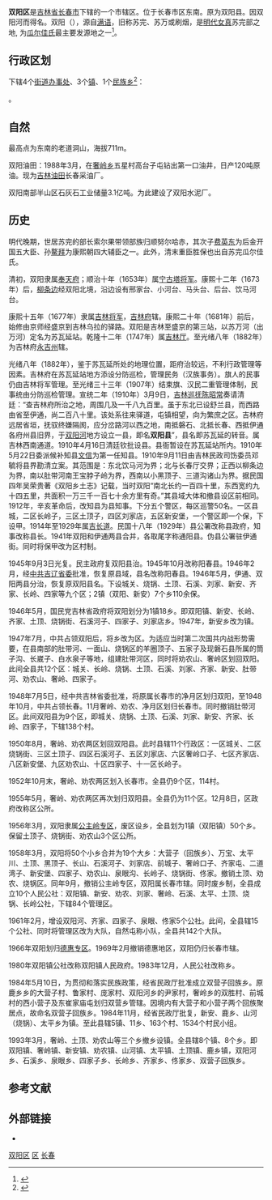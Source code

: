 {{Infobox China County
| county = 双阳区
| usedname = 双阳县
| nameorigin = 因双阳河而得名
| Photo = 
| Photoname = 
| map = ChinaChangchunShuangyang.png
| map_caption = 双阳区在长春市的位置
| Pinyin =  Shuāngyáng Qū
| Belong = [[吉林省|吉林省]][[长春市|长春市]]
| Types = [[市辖区|市辖区]]
| admincode =  
| founded = 
| seat = 
| officerTitle = 
| officer = 
| officerTitle2 = 
| officer2 = 
| division = 8
| town = 3
| township = 1
| subdistrict = 4
| dialect = 
| post code = 130600
| phone code = 0431
| coordinate = 
| area = 1663平方千米
| area land = 
| area water = 
| census yr = 
| pop = 38万人
| density =  
| GDP = 
| GDP_as_of = 
| GDPPC = 
| carlicense = 吉A
| web = www.shuangyang.gov.cn
| web_title = 双阳区政府网
}}

'''双阳区'''是[[吉林省|吉林省]][[长春市|长春市]]下辖的一个市辖区。位于长春市区东南。原为双阳县。因双阳河而得名。双阳（{{lang-mnc|ᠰᡠᠸᠠᠨ|z=suwan}}），源自[[满语|满语]]，旧称苏完、苏万或刷烟，是[[明代|明代]][[女真|女真]]苏完部之地, 为[[瓜尔佳氏|瓜尔佳氏]]最主要发源地之一<ref name="双阳历史">{{Cite web |url=http://www.shuangyang.gov.cn/info.jsp?id=55 |title=长春市双阳区人民政府：历史沿革 |access-date=2013-08-27 |archive-url=https://web.archive.org/web/20130220123747/http://www.shuangyang.gov.cn/info.jsp?id=55 |archive-date=2013-02-20 |dead-url=yes }}</ref>。

== 行政区划 ==
{{PAGENAMEBASE}}下辖4个[[街道办事处|街道办事处]]、3个[[行政建制镇|镇]]、1个[[民族乡|民族乡]]<ref>{{PRC admin/ref sgc|22/01/12}}</ref>：

{{PRC admin/children|22/01/12}}。

==自然==
最高点为东南的老道洞山，海拔711m。

双阳油田：1988年3月，在[[奢岭街道|奢岭乡]]五星村高台子屯钻出第一口油井，日产120吨原油。现为[[吉林油田|吉林油田]]长春采油厂。

双阳南部半山区石灰石工业储量3.1亿吨。为此建设了双阳水泥厂。
==历史==
明代晚期，世居苏完的部长索尔果带领部族归顺努尔哈赤，其次子[[费英东|费英东]]为后金开国五大臣、孙[[鳌拜|鳌拜]]为康熙朝四大辅臣之一。此外，清末重臣胜保也出自苏完瓜尔佳氏。 

清初，双阳隶属[[奉天府|奉天府]]；顺治十年（1653年）属[[宁古塔将军|宁古塔将军]]。康熙十二年（1673年）后，[[柳条边|柳条边]]经双阳北境，沿边设有邢家台、小河台、马头台、后台、饮马河台。

康熙十五年（1677年）隶属[[吉林将军|吉林将军]]，[[吉林府|吉林府]]辖。康熙二十年（1681年）前后，始修由京师经盛京到吉林乌拉的驿路。双阳是吉林至盛京的第三站，以苏万河（出万河）定名为苏瓦延站。乾隆十二年（1747年）属[[吉林厅|吉林厅]]。至光绪八年（1882年）为吉林府[[永吉州|永吉州]]辖。

光绪八年（1882年），鉴于苏瓦延所处的地理位置，距府治较远，不利行政管理等因素。吉林府在苏瓦延站地方添设分防巡检，管理民务（汉族事务）。旗人的民事仍由吉林将军管理。至光绪三十三年（1907年）结束旗、汉民二重管理体制，民事统由分防巡检管理。宣统二年（1910年）3月9日，[[吉林巡抚|吉林巡抚]][[陈昭常|陈昭常]]奏请清廷：“查吉林府所治之地，周围几及一千八九百里。虽于东北已设舒兰县，而西路由省至伊通，尚二百八十里。该处系往来驿道，屯镇相望，向为繁庶之区。吉林府远居省垣，抚驭终嫌隔阂，应分岔路河以西之地，南抵磐石、北抵长春、西抵伊通各府州县旧界，于[[双阳河_(长春市)|双阳河]]地方设立一县，即名'''双阳县'''”，县名即苏瓦延的转音。属吉林西南通道。1910年4月16日清廷钦批设县。县衙暂设在苏瓦延站所内。1910年5月22日委派候补知县[[文信|文信]]为第一任知县。1910年9月11日由吉林民政司饬委员邓毓将县界勘清立案。其范围是：东北饮马河为界；北与长春厅交界；正西以柳条边为界，南以肚带河南王宝脖子岭为界，西南以小黑顶子、三道沟诸山为界。据民国四年吴荣贵著《双阳乡土志》记载，当时双阳“南北长约一百四十里，东西宽约九十四五里，共面积一万三千一百七十余方里有奇。”其县域大体和撤县设区前相同。1912年，辛亥革命后，改知县为县知事。下分五个警区，每区巡警50名。一区县城，二区长岭子，三区土顶子，四区刘家店，五区新安堡，一个警区即一个保，下设甲。1914年至1929年属[[吉长道|吉长道]]。民国十八年（1929年）县公署改称县政府，知事改称县长。1941年双阳和伊通两县合并，各取尾字称通阳县。伪县公署驻伊通街。同时将保甲改为区村制。

1945年9月3日光复。民主政府复双阳县治。1945年10月改称阳春县。1946年2月，经[[吉辽省|中共吉辽省委]]批准，恢复原县域，县名改称阳春县。1946年5月，伊通、双阳两县分治，恢复原双阳县名。下设城关、烧锅、土顶、石溪、刘家、新安、齐家、长岭、四家等九个区；2镇（双阳、新安）7个乡110余保。 

1946年5月，国民党吉林省政府将双阳划分为1镇18乡。即双阳镇、新安、长岭、齐家、土顶、烧锅街、石溪河子、四家子、刘家店乡。1947年，新安乡改为镇。

1947年7月，中共占领双阳后，将乡改为区。为适应当时第二次国共内战形势需要，在县南部的肚带河、一面山、烧锅区的羊圈顶子、五家子及现磐石县所属的筒子沟、长崴子、白水泉子等地，组建肚带河区，同时将劝农山、奢岭区划回双阳。此间全县共12个区：城关、长岭、烧锅、土顶、石溪、刘家、齐家、新安、肚带河、劝农山、奢岭、四家子。

1948年7月5日，经中共吉林省委批准，将原属长春市的净月区划归双阳，至1948年10月，中共占领长春。11月奢岭、劝农、净月区划归长春市。同时撤销肚带河区。此间双阳县为9个区，即城关、烧锅、土顶、石溪、刘家、新安、齐家、长岭、四家子，下辖138个村。

1950年8月，奢岭、劝农两区划回双阳县。此时县辖11个行政区：一区城关、二区烧锅街、三区土顶子、四区石溪河子、五区刘家店、六区奢岭口子、七区齐家店、八区新安堡、九区劝农山、十区四家子、十一区长岭子。

1952年10月末，奢岭、劝农两区划入长春市。全县仍9个区，114村。

1955年5月，奢岭、劝农两区再次划归双阳县。全县仍为11个区。12月8日，区政府改称区公所。

1956年3月，双阳隶属[[公主岭专区|公主岭专区]]，废区设乡，全县划为1镇（双阳镇）50个乡。保留土顶子、烧锅街、劝农山3个区公所。

1958年3月，双阳将50个小乡合并为19个大乡：大营子（回族乡）、万宝、太平川、土顶、黑顶子、长山、石溪河子、刘家店、前城子、奢岭口子、齐家屯、二道湾子、新安堡、四家子、劝农山、泉眼沟、长岭子、烧锅街、佟家。撤销土顶、劝农、烧锅区。同年9月，撤销公主岭专区，双阳属长春市辖。同时废乡制，全县成立10个人民公社：双阳镇、新安、劝农、刘家、奢岭、石溪、太平、土顶、烧锅、长岭公社，下辖84个管理区。

1961年2月，增设双阳河、齐家、四家子、泉眼、佟家5个公社。此间，全县辖15个公社、同时将管理区改为大队，自然屯称小队，全县共142个大队。

1966年双阳划归[[德惠专区|德惠专区]]。1969年2月撤销德惠地区，双阳仍归长春市辖。

1980年双阳镇公社改称双阳镇人民政府。1983年12月，人民公社改称乡。

1984年5月10日，为贯彻和落实民族政策，经省民政厅批准成立双营子回族乡。原鹿乡乡的大营子村、鲁家村、庞家村、双阳河乡的尹家村，奢岭乡的双胜村、前城村的西小营子及东崔家庙屯划归双营乡管辖。因境内有大营子和小营子两个回族聚居点，故命名双营子回族乡。1984年11月，经省民政厅批复，新安、鹿乡、山河（烧锅）、太平乡为镇。至此县辖5镇、11乡、163个村、1534个村民小组。

1993年3月，奢岭、土顶、劝农山等三个乡撤乡设镇。全县辖8个镇、8个乡。即双阳镇、奢岭镇、新安镇、劝农镇、山河镇、太平镇、土顶镇、鹿乡镇，双阳河乡、石溪乡、泉眼乡、四家子乡、长岭乡、齐家乡、佟家乡、双营子回族乡。

== 参考文献 ==
{{Wikisource|国务院关于同意吉林省调整长春市行政区划的批复}}
{{reflist}}

== 外部链接 ==
* {{Official website|http://www.shuangyang.gov.cn/|name=长春市双阳区人民政府}}

{{双阳区行政区划}}
{{长春市行政区划}}
{{吉林行政区划}}

[[Category:双阳区|]]
[[Category:长春区县市|区]]
[[Category:吉林市辖区|长春]]
